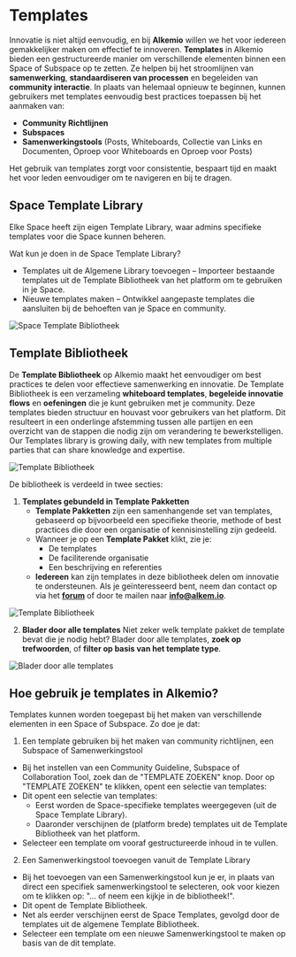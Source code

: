 # Templates

Innovatie is niet altijd eenvoudig, en bij **Alkemio** willen we het voor iedereen gemakkelijker maken om effectief te innoveren. 
**Templates** in Alkemio bieden een gestructureerde manier om verschillende elementen binnen een Space of Subspace op te zetten. Ze helpen bij het stroomlijnen van **samenwerking**, **standaardiseren van processen** en begeleiden van **community interactie**. In plaats van helemaal opnieuw te beginnen, kunnen gebruikers met templates eenvoudig best practices toepassen bij het aanmaken van:

- **Community Richtlijnen**
- **Subspaces**
- **Samenwerkingstools** (Posts, Whiteboards, Collectie van Links en Documenten, Oproep voor Whiteboards en Oproep voor Posts)

Het gebruik van templates zorgt voor consistentie, bespaart tijd en maakt het voor leden eenvoudiger om te navigeren en bij te dragen.

## Space Template Library

Elke Space heeft zijn eigen Template Library, waar admins specifieke templates voor die Space kunnen beheren.

Wat kun je doen in de Space Template Library?

- Templates uit de Algemene Library toevoegen – Importeer bestaande templates uit de Template Bibliotheek van het platform om te gebruiken in je Space.
- Nieuwe templates maken – Ontwikkel aangepaste templates die aansluiten bij de behoeften van je Space en community.

![Space Template Bibliotheek](/space-template-library.png)

## Template Bibliotheek

De **Template Bibliotheek** op Alkemio maakt het eenvoudiger om best practices te delen voor effectieve samenwerking en innovatie. De Template Bibliotheek is een verzameling **whiteboard templates**, **begeleide innovatie flows** en **oefeningen** die je kunt gebruiken met je community. Deze templates bieden structuur en houvast voor gebruikers van het platform. Dit resulteert in een onderlinge afstemming tussen alle partijen en een overzicht van de stappen die nodig zijn om verandering te bewerkstelligen. Our Templates library is growing daily, with new templates from multiple parties that can share knowledge and expertise.

![Template Bibliotheek](/template-library-menu.png)

De bibliotheek is verdeeld in twee secties:

1. **Templates gebundeld in Template Pakketten**
   - **Template Pakketten** zijn een samenhangende set van templates, gebaseerd op bijvoorbeeld een specifieke theorie, methode of best practices die door een organisatie of kennisinstelling zijn gedeeld.
   - Wanneer je op een **Template Pakket** klikt, zie je:
     - De templates
     - De faciliterende organisatie
     - Een beschrijving en referenties
   - **Iedereen** kan zijn templates in deze bibliotheek delen om innovatie te ondersteunen. Als je geïnteresseerd bent, neem dan contact op via het **[forum](https://alkem.io/forum)** of door te mailen naar **info@alkem.io**.

![Template Bibliotheek](/template-library.png)

2. **Blader door alle templates**
   Niet zeker welk template pakket de template bevat die je nodig hebt? Blader door alle templates, **zoek op trefwoorden**, of **filter op basis van het template type**.

![Blader door alle templates](/browse-all-templates.png)

## Hoe gebruik je templates in Alkemio?

Templates kunnen worden toegepast bij het maken van verschillende elementen in een Space of Subspace. Zo doe je dat:

1. Een template gebruiken bij het maken van community richtlijnen, een Subspace of Samenwerkingstool

- Bij het instellen van een Community Guideline, Subspace of Collaboration Tool, zoek dan de "TEMPLATE ZOEKEN" knop.
  Door op "TEMPLATE ZOEKEN" te klikken, opent een selectie van templates:
- Dit opent een selectie van templates:
  - Eerst worden de Space-specifieke templates weergegeven (uit de Space Template Library).
  - Daaronder verschijnen de (platform brede) templates uit de Template Bibliotheek van het platform.
- Selecteer een template om vooraf gestructureerde inhoud in te vullen.

2. Een Samenwerkingstool toevoegen vanuit de Template Library

- Bij het toevoegen van een Samenwerkingstool kun je er, in plaats van direct een specifiek samenwerkingstool te selecteren, ook voor kiezen om te klikken op: "... of neem een kijkje in de bibliotheek!".
- Dit opent de Template Bibliotheek.
- Net als eerder verschijnen eerst de Space Templates, gevolgd door de templates uit de algemene Template Bibliotheek.
- Selecteer een template om een nieuwe Samenwerkingstool te maken op basis van de dit template.
